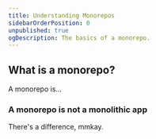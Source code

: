 ```yaml
---
title: Understanding Monorepos
sidebarOrderPosition: 0
unpublished: true
ogDescription: The basics of a monorepo.
---
```


## What is a monorepo?

A monorepo is...

### A monorepo is not a monolithic app

There's a difference, mmkay.
